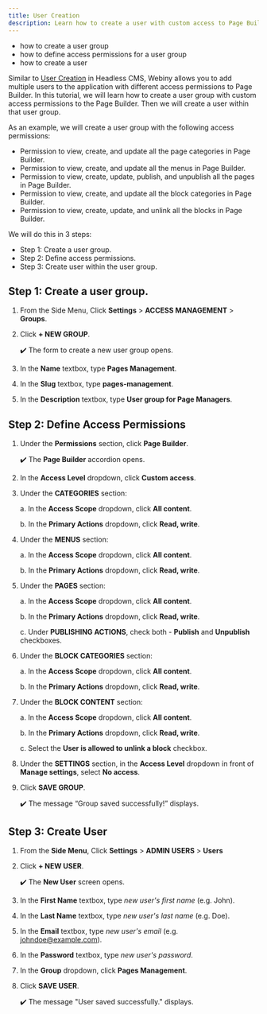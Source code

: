```yaml
---
title: User Creation
description: Learn how to create a user with custom access to Page Builder.
---
```



<Alert type="success" title="WHAT YOU'LL LEARN">

- how to create a user group
- how to define access permissions for a user group
- how to create a user

</Alert>

Similar to [User Creation](../link) in Headless CMS, Webiny allows you to add multiple users to the application with different access permissions to Page Builder. In this tutorial, we will learn how to create a user group with custom access permissions to the Page Builder. Then we will create a user within that user group.

As an example, we will create a user group with the following access permissions:

- Permission to view, create, and update all the page categories in Page Builder.
- Permission to view, create, and update all the menus in Page Builder.
- Permission to view, create, update, publish, and unpublish all the pages in Page Builder.
- Permission to view, create, and update all the block categories in Page Builder.
- Permission to view, create, update, and unlink all the blocks in Page Builder.


We will do this in 3 steps:

- Step 1: Create a user group.
- Step 2: Define access permissions.
- Step 3: Create user within the user group.


## Step 1: Create a user group.

1. From the Side Menu, Click **Settings** > **ACCESS MANAGEMENT** > **Groups**.

2. Click **+ NEW GROUP**.

    ✔️ The form to create a new user group opens.

3. In the **Name** textbox, type **Pages Management**.

4. In the **Slug** textbox, type **pages-management**.

5. In the **Description** textbox, type **User group for Page Managers**.


## Step 2: Define Access Permissions

1. Under the **Permissions** section, click **Page Builder**.

    ✔️ The **Page Builder** accordion opens.

2. In the **Access Level** dropdown, click **Custom access**.

3. Under the **CATEGORIES** section:

    a. In the **Access Scope** dropdown, click **All content**.

    b. In the **Primary Actions** dropdown, click **Read, write**.

4. Under the **MENUS** section:

    a. In the **Access Scope** dropdown, click **All content**.

    b. In the **Primary Actions** dropdown, click **Read, write**.

5. Under the **PAGES** section:

    a. In the **Access Scope** dropdown, click **All content**.

    b. In the **Primary Actions** dropdown, click **Read, write**.

    c. Under **PUBLISHING ACTIONS**, check both - **Publish** and **Unpublish** checkboxes.

6. Under the **BLOCK CATEGORIES** section:

    a. In the **Access Scope** dropdown, click **All content**.

    b. In the **Primary Actions** dropdown, click **Read, write**.

7. Under the **BLOCK CONTENT** section:

    a. In the **Access Scope** dropdown, click **All content**.

    b. In the **Primary Actions** dropdown, click **Read, write**.

    c. Select the **User is allowed to unlink a block** checkbox.

8. Under the **SETTINGS** section, in the **Access Level** dropdown in front of **Manage settings**, select **No access**.

9. Click **SAVE GROUP**.

    ✔️ The message “Group saved successfully!” displays.


## Step 3: Create User

1. From the **Side Menu**, Click **Settings** > **ADMIN USERS** > **Users**

2. Click **+ NEW USER**.

    ✔️ The **New User** screen opens.

3. In the **First Name** textbox, type *new user's first name* (e.g. John).

4. In the **Last Name** textbox, type *new user's last name* (e.g. Doe).

5. In the **Email** textbox, type *new user's email* (e.g. johndoe@example.com).

6. In the **Password** textbox, type *new user's password*.

7. In the **Group** dropdown, click **Pages Management**.

8. Click **SAVE USER**.

    ✔️ The message "User saved successfully." displays.